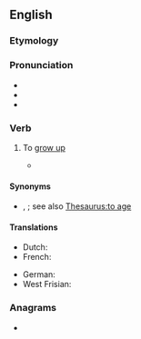 ==English==

===Etymology===
{{prefix|en|up|grow}}

===Pronunciation===
* {{IPA|en|/ʌpˈɡɹəʊ/}}
* {{audio|en|en-us-upgrow.ogg|Audio (US)}}
* {{rhyme|en|əʊ}}

===Verb===
{{en-verb|upgrows|upgrowing|upgrew|upgrown}}

# {{lb|en|archaic}} To [[grow up]]
#* {{RQ:Milton PL|4|passage=Access deny'd ; and overhead '''upgrew''' <br>Insuperable height of loftiest shade}}

====Synonyms====
* {{l|en|age}}, {{l|en|mature}}; see also [[Thesaurus:to age]]

====Translations====
{{trans-top|grow up}}
* Dutch: {{t+|nl|opgroeien}}
* French: {{t+|fr|grandir}}
{{trans-mid}}
* German: {{t+|de|wachsen}}
* West Frisian: {{t|fy|opwaakse}}
{{trans-bottom}}

===Anagrams===
* {{anagrams|en|a=gopruw|grow up}}